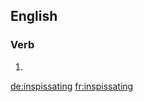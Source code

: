 ==English==

===Verb===
{{head|en}}

# {{present participle of|inspissate|lang=en}}

[[de:inspissating]]
[[fr:inspissating]]